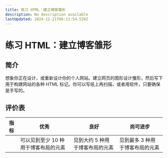 ```yaml
---
title: 练习 HTML：建立博客雏形
description: No description available
lastUpdated: 2024-12-21T06:11:54.539Z
---
```


# 练习 HTML：建立博客雏形

## 简介

想象你正在设计，或重新设计你的个人网站。建立网页的图形设计雏形，然后写下用于构建网站的各种 HTML 标记。你可以写纸上再扫描，或者用软件，只要确保是手写的。

## 评价表

| 指标  | 优秀                               | 良好                         | 尚可进步                       |
| ----- | --------------------------------- | ---------------------------- | ----------------------------- |
|       | 可以见到至少 10 种用于博客布局的元素 | 见到大约 5 种用于博客布局的元素 | 见到最多 3 种用于博客布局的元素 |
